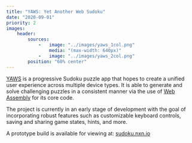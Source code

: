```yaml
---
title: "YAWS: Yet Another Web Sudoku"
date: "2020-09-01"
priority: 2
images:
    header:
        sources:
            -   image: "../images/yaws_1col.png"
                media: "(max-width: 640px)"
            -   image: "../images/yaws_2col.png"
        position: "60% center"
---
```


[YAWS](https://sudoku.nxn.io) is a progressive Sudoku puzzle app that hopes to create a unified user experience across
multiple device types. It is able to generate and solve challenging puzzles in a consistent manner via the use of 
[Web Assembly](https://webassembly.org) for its core code.

The project is currently in an early stage of development with the goal of incorporating robust features such as 
customizable keyboard controls, saving and sharing game states, hints, and more.

A prototype build is available for viewing at: [sudoku.nxn.io](https://sudoku.nxn.io)